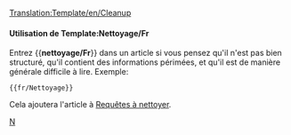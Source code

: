 <noinclude>[[Translation:Template/en/Cleanup]]</noinclude>{{fr/Fenêtre de message| type  = style
| texte = <strong>Nettoyage</strong><br>Cet article a besoin d'un nettoyage. Il a grossi dans le temps et est maintenant difficile à lire. Vous pouvez l'améliorer en réécrivant des parties de celui-ci, ou en lui donnant une nouvelle structure.
}}<includeonly>{{{1|[[Category:fr/Requêtes de nettoyage]]}}}</includeonly><noinclude>

====Utilisation de Template:Nettoyage/Fr====

Entrez <nowiki>{{</nowiki>'''nettoyage/Fr'''<nowiki>}}</nowiki> dans un article si vous pensez qu'il n'est pas bien structuré, qu'il contient des informations périmées, et qu'il est de manière générale difficile à lire. Exemple:
<pre>{{fr/Nettoyage}}</pre>
Cela ajoutera l'article à [[:Category:fr/Requêtes de nettoyage|Requêtes à nettoyer]].

[[Category:fr/Fenêtres de message|N]]
</noinclude>